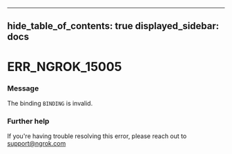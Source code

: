 

---
hide_table_of_contents: true
displayed_sidebar: docs
---


# ERR_NGROK_15005

### Message
The binding `BINDING` is invalid.

<ErrorDetails error="err_ngrok_15005" />



### Further help
If you're having trouble resolving this error, please reach out to [support@ngrok.com](mailto:support@ngrok.com?subject=Help%20with%20ERR_NGROK_15005)

